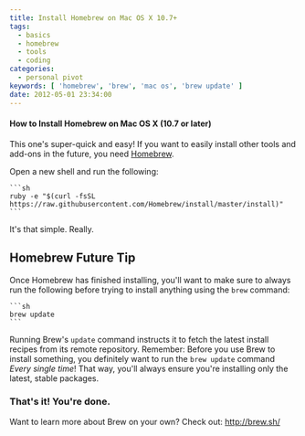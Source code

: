 ```yaml
---
title: Install Homebrew on Mac OS X 10.7+
tags:
  - basics
  - homebrew
  - tools
  - coding
categories:
  - personal pivot
keywords: [ 'homebrew', 'brew', 'mac os', 'brew update' ]
date: 2012-05-01 23:34:00
---
```


#### How to Install Homebrew on Mac OS X (10.7 or later)

This one's super-quick and easy! If you want to easily install other tools and add-ons in the future, you need [Homebrew](http://brew.sh/ "Homebrew").

Open a new shell and run the following:

    ```sh
    ruby -e "$(curl -fsSL https://raw.githubusercontent.com/Homebrew/install/master/install)"
    ```

It's that simple. Really.

## Homebrew Future Tip
Once Homebrew has finished installing, you'll want to make sure to always run the following before trying to install anything using the `brew` command:

    ```sh
    brew update
    ```

Running Brew's `update` command instructs it to fetch the latest install recipes from its remote repository. Remember: Before you use Brew to install something, you definitely want to run the `brew update` command _Every single time_! That way, you'll always ensure you're installing only the latest, stable packages.

### That's it! You're done.

Want to learn more about Brew on your own?  Check out: http://brew.sh/